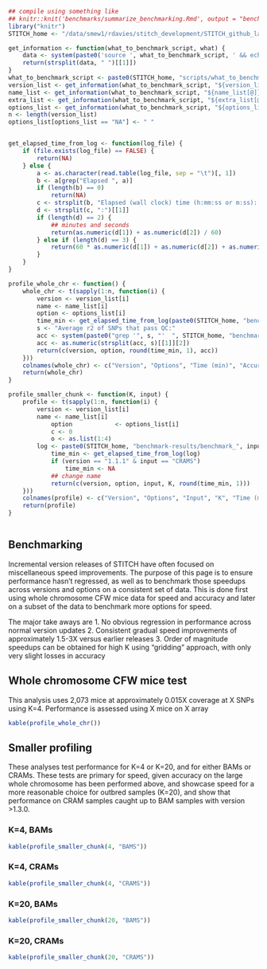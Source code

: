 ```r

## compile using something like
## knitr::knit('benchmarks/summarize_benchmarking.Rmd', output = "benchmarks/summarize_benchmarking.md"); system("rsync -av benchmarks/summarize_benchmarking.md florence:~/")
library("knitr")
STITCH_home <- "/data/smew1/rdavies/stitch_development/STITCH_github_latest/STITCH/"

get_information <- function(what_to_benchmark_script, what) {
    data <- system(paste0('source ', what_to_benchmark_script, ' && echo ', what), intern = TRUE)
    return(strsplit(data, " ")[[1]])
}
what_to_benchmark_script <- paste0(STITCH_home, "scripts/what_to_benchmark.sh")
version_list <- get_information(what_to_benchmark_script, "${version_list[@]}")
name_list <- get_information(what_to_benchmark_script, "${name_list[@]}")
extra_list <- get_information(what_to_benchmark_script, "${extra_list[@]}")
options_list <- get_information(what_to_benchmark_script, "${options_list[@]}")
n <- length(version_list)
options_list[options_list == "NA"] <- " "


get_elapsed_time_from_log <- function(log_file) {
    if (file.exists(log_file) == FALSE) {
        return(NA)
    } else {
        a <- as.character(read.table(log_file, sep = "\t")[, 1])
        b <- a[grep("Elapsed ", a)]
        if (length(b) == 0)
            return(NA)
        c <- strsplit(b, "Elapsed (wall clock) time (h:mm:ss or m:ss): ", fixed = TRUE)[[1]][2]
        d <- strsplit(c, ":")[[1]]
        if (length(d) == 2) {
            ## minutes and seconds
            return(as.numeric(d[1]) + as.numeric(d[2]) / 60)
        } else if (length(d) == 3) {
            return(60 * as.numeric(d[1]) + as.numeric(d[2]) + as.numeric(d[3]) / 60)
        }
    }
}

profile_whole_chr <- function() {
    whole_chr <- t(sapply(1:n, function(i) {
        version <- version_list[i]
        name <- name_list[i]
        option <- options_list[i]
        time_min <- get_elapsed_time_from_log(paste0(STITCH_home, "benchmark-results/whole_chr_CFW_", name, ".txt"))
        s <- "Average r2 of SNPs that pass QC:"
        acc <- system(paste0("grep '", s, "'  ", STITCH_home, "benchmark-results/whole_chr_CFW_", name, ".megamuga.txt"), intern = TRUE)
        acc <- as.numeric(strsplit(acc, s)[[1]][2])
        return(c(version, option, round(time_min, 1), acc))
    }))
    colnames(whole_chr) <- c("Version", "Options", "Time (min)", "Accuracy")
    return(whole_chr)
}

profile_smaller_chunk <- function(K, input) {
    profile <- t(sapply(1:n, function(i) {
        version <- version_list[i]
    	name <- name_list[i]
            option 		      <- options_list[i]
            c <- 0
            o <- as.list(1:4)
	    log <- paste0(STITCH_home, "benchmark-results/benchmark_", input, "_", K, "_", name, ".txt")
            time_min <- get_elapsed_time_from_log(log)
            if (version == "1.1.1" & input == "CRAMS")
                time_min <- NA
            ## change name
            return(c(version, option, input, K, round(time_min, 1)))
    }))
    colnames(profile) <- c("Version", "Options", "Input", "K", "Time (min)")
    return(profile)
}



```
## Benchmarking

Incremental version releases of STITCH have often focused on miscellaneous speed improvements. The purpose of this page is to ensure performance hasn't regressed, as well as to benchmark those speedups across versions and options on a consistent set of data. This is done first using whole chromosome CFW mice data for speed and accuracy and later on a subset of the data to benchmark more options for speed.

The major take aways are
1. No obvious regression in performance across normal version updates
2. Consistent gradual speed improvements of approximately 1.5-3X versus earlier releases
3. Order of magnitude speedups can be obtained for high K using "gridding" approach, with only very slight losses in accuracy


## Whole chromosome CFW mice test

This analysis uses 2,073 mice at approximately 0.015X coverage at X SNPs using K=4. Performance is assessed using X mice on X array

```r
kable(profile_whole_chr())
```




## Smaller profiling

These analyses test performance for K=4 or K=20, and for either BAMs or CRAMs. These tests are primary for speed, given accuracy on the large whole chromosome has been performed above, and showcase speed for a more reasonable choice for outbred samples (K=20), and show that performance on CRAM samples caught up to BAM samples with version >1.3.0.

### K=4, BAMs
```r
kable(profile_smaller_chunk(4, "BAMS"))
```

### K=4, CRAMs
```r
kable(profile_smaller_chunk(4, "CRAMS"))
```

### K=20, BAMs
```r
kable(profile_smaller_chunk(20, "BAMS"))
```

### K=20, CRAMs
```r
kable(profile_smaller_chunk(20, "CRAMS"))
```
